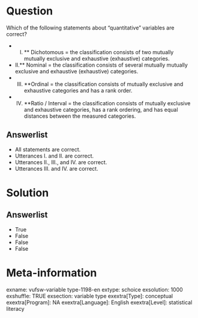 Question
========
Which of the following statements about "quantitative" variables are correct?  
   
* I.  ** Dichotomous = the classification consists of two mutually mutually exclusive and exhaustive (exhaustive) categories.  
* II.** Nominal = the classification consists of several mutually mutually exclusive and exhaustive (exhaustive) categories.  
* III. **Ordinal = the classification consists of mutually exclusive and exhaustive categories and has a rank order.  
* IV. **Ratio / Interval = the classification consists of mutually exclusive and exhaustive categories, has a rank ordering, and has equal distances between the measured categories.

Answerlist
----------
* All statements are correct.
* Utterances I. and II. are correct.
* Utterances II., III., and IV. are correct.
* Utterances III. and IV. are correct.

Solution
========

Answerlist
----------
* True
* False
* False
* False

Meta-information
================
exname: vufsw-variable type-1198-en
extype: schoice
exsolution: 1000
exshuffle: TRUE
exsection: variable type
exextra[Type]: conceptual
exextra[Program]: NA
exextra[Language]: English
exextra[Level]: statistical literacy

